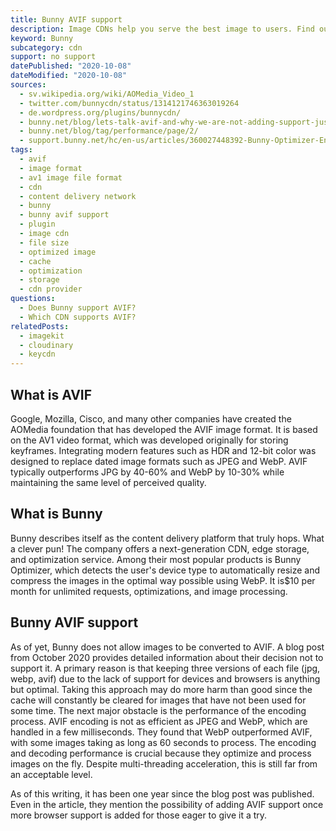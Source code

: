 ```yaml
---
title: Bunny AVIF support
description: Image CDNs help you serve the best image to users. Find out how you can use AVIF images in Bunny.
keyword: Bunny
subcategory: cdn
support: no support
datePublished: "2020-10-08"
dateModified: "2020-10-08"
sources:
  - sv.wikipedia.org/wiki/AOMedia_Video_1
  - twitter.com/bunnycdn/status/1314121746363019264
  - de.wordpress.org/plugins/bunnycdn/
  - bunny.net/blog/lets-talk-avif-and-why-we-are-not-adding-support-just-yet/
  - bunny.net/blog/tag/performance/page/2/
  - support.bunny.net/hc/en-us/articles/360027448392-Bunny-Optimizer-Engine-Documentation
tags:
  - avif
  - image format
  - av1 image file format
  - cdn
  - content delivery network
  - bunny
  - bunny avif support
  - plugin
  - image cdn
  - file size
  - optimized image
  - cache
  - optimization
  - storage
  - cdn provider
questions:
  - Does Bunny support AVIF?
  - Which CDN supports AVIF?
relatedPosts:
  - imagekit
  - cloudinary
  - keycdn
---
```


## What is AVIF

Google, Mozilla, Cisco, and many other companies have created the AOMedia foundation that has developed the AVIF image format. It is based on the AV1 video format, which was developed originally for storing keyframes. Integrating modern features such as HDR and 12-bit color was designed to replace dated image formats such as JPEG and WebP. AVIF typically outperforms JPG by 40-60% and WebP by 10-30% while maintaining the same level of perceived quality.

## What is Bunny

Bunny describes itself as the content delivery platform that truly hops. What a clever pun! The company offers a next-generation CDN, edge storage, and optimization service. Among their most popular products is Bunny Optimizer, which detects the user's device type to automatically resize and compress the images in the optimal way possible using WebP. It is$10 per month for unlimited requests, optimizations, and image processing.

## Bunny AVIF support

As of yet, Bunny does not allow images to be converted to AVIF. A blog post from October 2020 provides detailed information about their decision not to support it.
A primary reason is that keeping three versions of each file (jpg, webp, avif) due to the lack of support for devices and browsers is anything but optimal. Taking this approach may do more harm than good since the cache will constantly be cleared for images that have not been used for some time. The next major obstacle is the performance of the encoding process. AVIF encoding is not as efficient as JPEG and WebP, which are handled in a few milliseconds. They found that WebP outperformed AVIF, with some images taking as long as 60 seconds to process. The encoding and decoding performance is crucial because they optimize and process images on the fly. Despite multi-threading acceleration, this is still far from an acceptable level.

As of this writing, it has been one year since the blog post was published. Even in the article, they mention the possibility of adding AVIF support once more browser support is added for those eager to give it a try.
